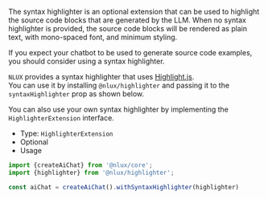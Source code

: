 The syntax highlighter is an optional extension that can be used to highlight the source code blocks that
are generated by the LLM. When no syntax highlighter is provided, the source code blocks will be rendered as plain text,
with mono-spaced font, and minimum styling.

If you expect your chatbot to be used to generate source code examples, you should consider using a syntax highlighter.

`NLUX` provides a syntax highlighter that uses [Highlight.js](https://highlightjs.org/).<br />
You can use it by installing `@nlux/highlighter` and passing it to the `syntaxHighlighter` prop as shown below.

You can also use your own syntax highlighter by implementing the `HighlighterExtension` interface.

* Type: `HighlighterExtension`
* Optional
* Usage

```javascript
import {createAiChat} from '@nlux/core';
import {highlighter} from '@nlux/highlighter';

const aiChat = createAiChat().withSyntaxHighlighter(highlighter)
```
